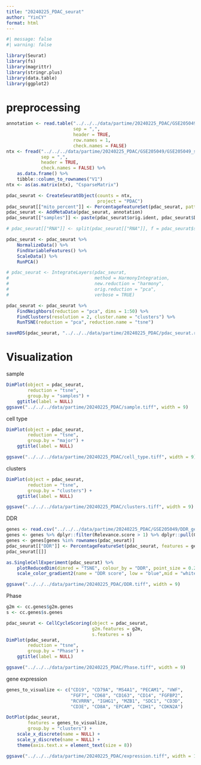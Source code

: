 ```yaml
---
title: "20240225_PDAC_seurat"
author: "YinCY"
format: html
---
```


```r
#| message: false
#| warning: false

library(Seurat)
library(fs)
library(magrittr)
library(stringr.plus)
library(data.table)
library(ggplot2)
```

# preprocessing
```r
annotation <- read.table("../../../data/partime/20240225_PDAC/GSE205049/GSE205049_scRNA-seq-annotations.csv.gz", 
                         sep = ",",
                         header = TRUE, 
                         row.names = 1, 
                         check.names = FALSE)
ntx <- fread("../../../data/partime/20240225_PDAC/GSE205049/GSE205049_scRNA-seq-integrated_GEM.csv.gz", 
             sep = ",", 
             header = TRUE, 
             check.names = FALSE) %>% 
    as.data.frame() %>% 
    tibble::column_to_rownames("V1")
ntx <- as(as.matrix(ntx), "CsparseMatrix")

pdac_seurat <- CreateSeuratObject(counts = ntx, 
                                  project = "PDAC")
pdac_seurat[["mito_percent"]] <- PercentageFeatureSet(pdac_seurat, pattern = "^MT-")
pdac_seurat <- AddMetaData(pdac_seurat, annotation)
pdac_seurat[["samples"]] <- paste(pdac_seurat$orig.ident, pdac_seurat$DiseaseState, sep = "_")

# pdac_seurat[["RNA"]] <- split(pdac_seurat[["RNA"]], f = pdac_seurat$samples)

pdac_seurat <- pdac_seurat %>% 
    NormalizeData() %>% 
    FindVariableFeatures() %>% 
    ScaleData() %>% 
    RunPCA()

# pdac_seurat <- IntegrateLayers(pdac_seurat, 
#                                method = HarmonyIntegration, 
#                                new.reduction = "harmony", 
#                                orig.reduction = "pca", 
#                                verbose = TRUE)

pdac_seurat <- pdac_seurat %>% 
    FindNeighbors(reduction = "pca", dims = 1:50) %>% 
    FindClusters(resolution = 2, cluster.name = "clusters") %>% 
    RunTSNE(reduction = "pca", reduction.name = "tsne")

saveRDS(pdac_seurat, "../../../data/partime/20240225_PDAC/pdac_seurat.rds")
```

# Visualization
sample
```r
DimPlot(object = pdac_seurat, 
        reduction = "tsne", 
        group.by = "samples") +
    ggtitle(label = NULL)
ggsave("../../../data/partime/20240225_PDAC/sample.tiff", width = 9)
```

cell type
```r
DimPlot(object = pdac_seurat, 
        reduction = "tsne", 
        group.by = "major") +
    ggtitle(label = NULL)

ggsave("../../../data/partime/20240225_PDAC/cell_type.tiff", width = 9)
```

clusters
```r
DimPlot(object = pdac_seurat, 
        reduction = "tsne", 
        group.by = "clusters") +
    ggtitle(label = NULL)

ggsave("../../../data/partime/20240225_PDAC/clusters.tiff", width = 9)
```

DDR
```r
genes <- read.csv("../../../data/partime/20240225_PDAC/GSE205049/DDR_gees.csv")
genes <- genes %>% dplyr::filter(Relevance.score > 1) %>% dplyr::pull(Gene.Symbol) %>% unique
genes <- genes[genes %in% rownames(pdac_seurat)]
pdac_seurat[["DDR"]] <- PercentageFeatureSet(pdac_seurat, features = genes)
pdac_seurat[[]]

as.SingleCellExperiment(pdac_seurat) %>% 
    plotReducedDim(dimred = "TSNE", colour_by = "DDR", point_size = 0.2) +
    scale_color_gradient2(name = "DDR score", low = "blue",mid = "white", high = "red", midpoint = 83)

ggsave("../../../data/partime/20240225_PDAC/DDR.tiff", width = 9)
```

Phase
```r
g2m <- cc.genes$g2m.genes
s <- cc.genes$s.genes

pdac_seurat <- CellCycleScoring(object = pdac_seurat,
                                g2m.features = g2m, 
                                s.features = s)
DimPlot(pdac_seurat, 
        reduction = "tsne", 
        group.by = "Phase") +
    ggtitle(label = NULL)

ggsave("../../../data/partime/20240225_PDAC/Phase.tiff", width = 9)
```

gene expression
```r
genes_to_visualize <- c("CD19", "CD79A", "MS4A1", "PECAM1", "VWF", 
                        "FGF7", "CD68", "CD163", "CD14", "FGFBP2", 
                        "RCVRRN", "IGHG1", "MZB1", "SDC1", "CD3D", 
                        "CD3E", "CD8A", "EPCAM", "CDH1", "CDKN2A")

DotPlot(pdac_seurat, 
        features = genes_to_visualize, 
        group.by = "clusters") +
    scale_x_discrete(name = NULL) +
    scale_y_discrete(name = NULL) +
    theme(axis.text.x = element_text(size = 8))

ggsave("../../../data/partime/20240225_PDAC/expression.tiff", width = 11)
```

